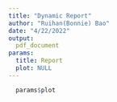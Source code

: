 ```yaml
---
title: "Dynamic Report"
author: "Ruihan(Bonnie) Bao"
date: "4/22/2022"
output: 
  pdf_document
params:
  title: Report
  plot: NULL
---
```

```r
  params$plot

```
